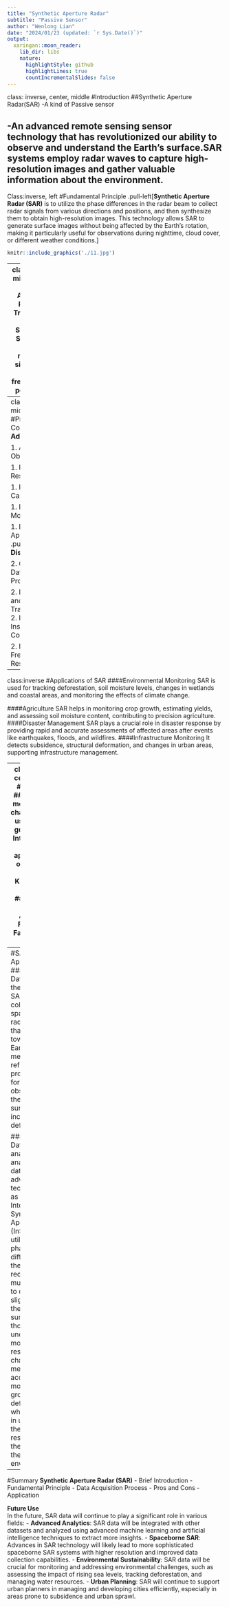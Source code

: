 ```yaml
---
title: "Synthetic Aperture Radar"
subtitle: "Passive Sensor"
author: "Wenlong Lian"
date: "2024/01/23 (updated: `r Sys.Date()`)"
output:
  xaringan::moon_reader:
    lib_dir: libs
    nature:
      highlightStyle: github
      highlightLines: true
      countIncrementalSlides: false
---
```

class: inverse, center, middle
#Introduction
##Synthetic Aperture Radar(SAR)
-A kind of Passive sensor

-An advanced remote sensing sensor technology that has revolutionized our ability to observe and understand the Earth's surface.SAR systems employ radar waves to capture high-resolution images and gather valuable information about the environment.
---
Class:inverse, left
#Fundamental Principle
.pull-left[**Synthetic Aperture Radar (SAR)** is to utilize the phase differences in the radar beam to collect radar signals from various directions and positions, and then synthesize them to obtain high-resolution images. This technology allows SAR to generate surface images without being affected by the Earth's rotation, making it particularly useful for observations during nighttime, cloud cover, or different weather conditions.]

```r
knitr::include_graphics('./11.jpg')
```

---
class: inverse, middle,center
#Data Acquisition Process
1. **Transmission of Radar Signals**: The SAR system emits a microwave signal with a specific frequency and polarization.
  
1. **Interaction with the Ground**: The radar signal illuminates the Earth's surface,interacting with various surface features. Characteristics such as reflection, scattering, and absorption of the signal by surface objects influence the returned radar signal.
  
1. **Signal Reception and Recording**: The SAR system receives the reflected radar signals, capturing information about the phase and amplitude of the return echoes.
  
1. **Multiple Observations and Data Fusion**: SAR systems collect data from multiple observations of the same area, from different viewing angles and positions. These data are then combined and synthesized to produce high-resolution images.
---
class: inverse, middle, left
#Pros and Cons
.pull-left[
**Advantages**

1. All-Weather Observation

1. High Resolution

1. Penetration Capability

1. Long-Term Monitoring

1. Diverse Applications]
.pull-left[
**Disadvantages**

2. Complex Data Processing

2. Data Storage and Transmission
2. High Instrumentation Cost

2. Limited Frequency Resources]

---
class:inverse
#Applications of SAR
####Environmental Monitoring
SAR is used for tracking deforestation, soil moisture levels, changes in wetlands and coastal areas, and monitoring the effects of climate change.

####Agriculture
SAR helps in monitoring crop growth, estimating yields, and assessing soil moisture content, contributing to precision agriculture.
####Disaster Management
SAR plays a crucial role in disaster response by providing rapid and accurate assessments of affected areas after events like earthquakes, floods, and wildfires.
####Infrastructure Monitoring
It detects subsidence, structural deformation, and changes in urban areas, supporting infrastructure management.



---
class: inverse, center, middle
#Case Study
###"Reservoir monitoring and characterization using satellite geodetic data: Interferometric synthetic aperture radar observations from the Krechba field, Algeria"
###Author: D. W. Vasco, Alessandro Ferretti, and Fabrizio Novali
**Abstact**

  Application to interferometric synthetic-aperture radar (InSAR) data gathered over a carbon dioxide (CO2) injection site in Algeria reveals pressure propagation along two northwest-trending corridors. 


.footnote[case found from [Seg  Library](https://library-seg-org.libproxy.ucl.ac.uk/doi/epub/10.1190/1.2981184)]

---
#SAR Application
###How SAR Data is used?
In the research,  SAR data is collected using spaceborne radar sensors that emit signals towards the Earth and measure the reflections. This process allows for the detailed observation of the Earth's surface, including subtle deformations.

###How SAR Data is analysed?
The analysis of SAR data involves advanced techniques such as Interferometric Synthetic Aperture Radar (InSAR). InSAR utilizes the phase differences in the radar signals received over multiple passes to detect even slight changes in the Earth's surface, such as those caused by underground movements or reservoir changes. This method enables accurate monitoring of ground deformation, which is critical in understanding the dynamics of reservoirs and their impact on the surrounding environment.

---
#Summary
**Synthetic Aperture Radar (SAR)**
- Brief Introduction
- Fundamental Principle
- Data Acquisition Process
- Pros and Cons
- Application

**Future Use**  
In the future, SAR data will continue to play a significant role in various fields:
- **Advanced Analytics**: SAR data will be integrated with other datasets and analyzed using advanced machine learning and artificial intelligence techniques to extract more insights.
- **Spaceborne SAR**: Advances in SAR technology will likely lead to more sophisticated spaceborne SAR systems with higher resolution and improved data collection capabilities.
- **Environmental Sustainability**: SAR data will be crucial for monitoring and addressing environmental challenges, such as assessing the impact of rising sea levels, tracking deforestation, and managing water resources.
- **Urban Planning**: SAR will continue to support urban planners in managing and developing cities efficiently, especially in areas prone to subsidence and urban sprawl.




